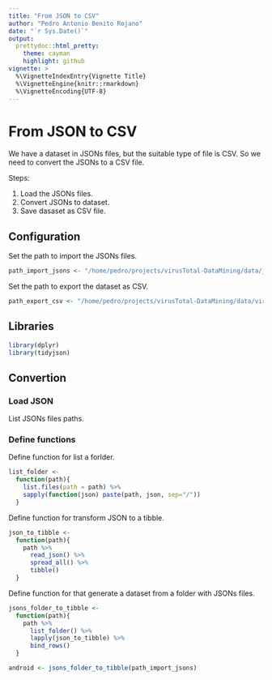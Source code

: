 ```yaml
---
title: "From JSON to CSV"
author: "Pedro Antonio Benito Rojano"
date: "`r Sys.Date()`"
output:
  prettydoc::html_pretty:
    theme: cayman
    highlight: github
vignette: >
  %\VignetteIndexEntry{Vignette Title}
  %\VignetteEngine{knitr::rmarkdown}
  %\VignetteEncoding{UTF-8}
---
```


# From JSON to CSV

We have a dataset in JSONs files, but the suitable type of file is CSV. So we need to convert the JSONs to a CSV file. 

Steps:

1. Load the JSONs files.
2. Convert JSONs to dataset.
3. Save dasaset as CSV file.

## Configuration

Set the path to import the JSONs files.

```r
path_import_jsons <- "/home/pedro/projects/virusTotal-DataMining/data/json"
```

Set the path to export the dataset as CSV.

```r
path_export_csv <- "/home/pedro/projects/virusTotal-DataMining/data/virusTotal.csv"
```

## Libraries

```r
library(dplyr)
library(tidyjson)
```

## Convertion

### Load JSON

List JSONs files paths.

### Define functions

Define function for list a forlder.

```r
list_folder <- 
  function(path){
    list.files(path = path) %>% 
    sapply(function(json) paste(path, json, sep="/"))
  }
```

Define function for transform JSON to a tibble.

```r
json_to_tibble <- 
  function(path){
    path %>% 
      read_json() %>% 
      spread_all() %>% 
      tibble()
  }
```

Define function for that generate a dataset from a folder with JSONs files.

```r
jsons_folder_to_tibble <- 
  function(path){
    path %>% 
      list_folder() %>% 
      lapply(json_to_tibble) %>% 
      bind_rows()
  }
```


```r
android <- jsons_folder_to_tibble(path_import_jsons)
```





